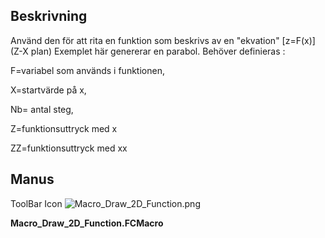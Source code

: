 <languages/>
<div class="mw-translate-fuzzy">
{{Macro/sv
|Name=Draw 2D Function
|Translate=Rita 2D-funktionen
|Icon=Macro_Draw_2D_Function.png
|Description=Använd den för att rita en funktion som beskrivs av en "ekvation" [z=F(x)] (Z-X plane)
|Author=unknown
|Version=1.0
|Date=2011-08-01
|FCVersion=All
|Download=[https://www.freecadweb.org/wiki/images/3/36/Macro_Draw_2D_Function.png ToolBar Icon]
}}
</div>

==Beskrivning==
Använd den för att rita en funktion som beskrivs av en "ekvation" [z=F(x)] (Z-X plan) Exemplet här genererar en parabol. Behöver definieras :

F=variabel som används i funktionen,

X=startvärde på x,

Nb= antal steg,

Z=funktionsuttryck med x

ZZ=funktionsuttryck med xx

<span id="Script"></span>
==Manus==

ToolBar Icon [[Image:Macro_Draw_2D_Function.png]]

'''Macro_Draw_2D_Function.FCMacro'''

{{MacroCode|code=

# F = variable used in the function,
# X = initial value of x,
# Nb = Number of step,
# Z = function express with x
# ZZ = function express with xx

import FreeCAD, FreeCADGui, Part
import math
F=800
X=-500
Nb=10
Step=1000/Nb
Y=0
for I in range(Nb):
	XX=X+Step 
 	Z=X*X/(4*F)
 	ZZ=XX*XX/(4*F)
 	if I==0:
 		print( "Le test est vrai !")
 		nomme=Part.makeLine((X,Y,Z),(XX,Y,ZZ))
 		WWire=Part.Wire([nomme])
 	else :
 		print( "Le test est 2 !")
 		nomme=Part.makeLine((X,Y,Z),(XX,Y,ZZ))		
 		WWire=Part.Wire([WWire,nomme])
 	X=XX 
 
Part.show(WWire)

}}